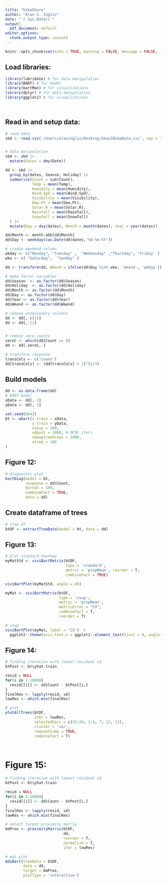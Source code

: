 ```yaml
---
title: "bikeShare"
author: "Alan n. Inglis"
date: "`r Sys.Date()`"
output:
  pdf_document: default
editor_options: 
  chunk_output_type: console
---
```



```r
knitr::opts_chunk$set(echo = TRUE, warning = FALSE, message = FALSE,  fig.width = 6, fig.height = 5, fig.align = "center", fig.path = "bikeShareFigs/", fig.show='hold')
```

## Load libraries:

```r
library(lubridate) # for data manipulation
library(BART) # for model
library(bartMan) # for visualizations
library(dplyr) # for data manipulation
library(ggplot2) # for visualizations

   
```

## Read in and setup data:

```r

# read data
sbd <- read.csv('/Users/alaninglis/Desktop/SeoulBikeData.csv', sep = ',', check.names = F)


# data manipulation
sbd <- sbd |>
  mutate(dates = dmy(Date))

dd <- sbd |>
  group_by(dates, Season, Holiday) |>
  summarise(Count = sum(Count),
            Temp = mean(Temp),
            Humidity = mean(Humidity),
            Wind.Spd = mean(Wind.Spd),
            Visibility = mean(Visibility),
            Dew.Pt = mean(Dew.Pt),
            Solar.R = mean(Solar.R),
            Rainfall = mean(Rainfall),
            Snowfall = mean(Snowfall)
  ) |>
  mutate(Day = day(dates), Month = month(dates), Year = year(dates))

dd$Month <- month.abb[dd$Month]
dd$Day <- weekdays(as.Date(dd$dates,'%d-%m-%Y'))

# create weekend column
wkday <- c("Monday", "Tuesday" ,  "Wednesday" ,"Thursday", 'Friday' )
wke <- c( "Saturday",  "Sunday" )

dd <- transform(dd, Wkend = ifelse(dd$Day %in% wke, 'wkend', 'wkday'))

# make factor variables
dd$Season  <- as.factor(dd$Season)
dd$Holiday  <- as.factor(dd$Holiday)
dd$Month <- as.factor(dd$Month)
dd$Day <- as.factor(dd$Day)
dd$Year <- as.factor(dd$Year)
dd$Wkend <- as.factor(dd$Wkend)

# remove unnessesery columns
dd <- dd[,-c(1)]
dd <- dd[,-12]


# remove zero counts
zeroC <- which(dd$Count == 0)
dd <- dd[-zeroC, ]

# transform response
transCols <- c('Count')
dd[transCols] <- (dd[transCols] + 1)^(1/3)

```

## Build models

```r
dd <- as.data.frame(dd)
# BART model
xData <- dd[,-3]
yData <- dd[, 3]

set.seed(8642)
bt <- wbart(x.train = xData,
            y.train = yData,
            nskip = 100,
            ndpost = 1000, # MCMC iters
            nkeeptreedraws = 1000,
            ntree = 100
)

```

## Figure 12:
```r

# diagnostic plot
bartDiag(model = bt, 
         response = dd$Count,
         burnIn = 100, 
         combineFact = TRUE, 
         data = dd)
```


## Create dataframe of trees

```r
# tree df
btDF <- extractTreeData(model = bt, data = dd)
```


## Figure 13:
```r

# plot standard heatmap
myMatStd <- viviBartMatrix(btDF,
                           type = 'standard',
                           metric = 'propMean', reorder = T,
                           combineFact = TRUE)

viviBartPlot(myMatStd, angle = 45)

myMat <- viviBartMatrix(btDF,
                        type = 'vsup',
                        metric = 'propMean',
                        metricError = "CV",
                        combineFact = T,
                        reorder = T)

# vsup
viviBartPlot(myMat, label = 'CV')  +
  ggplot2::theme(axis.text.x = ggplot2::element_text(hjust = 0, angle = 45))

```

## Figure 14:
```r
# finding iteration with lowest residual sd
btPost <- bt$yhat.train

resid = NULL
for(i in 1:1000){
  resid[[i]] <- dd$Count - btPost[i,]
}
finalRes <- lapply(resid, sd)
lowRes <- which.min(finalRes) 

# plot
plotAllTrees(btDF,
             iter = lowRes,
             selectedVars = c(15:26, 1:4, 7, 12, 13),
             cluster = 'var',
             removeStump = TRUE,
             combineFact = T)




```

# Figure 15:
```r

# finding iteration with lowest residual sd
btPost <- bt$yhat.train

resid = NULL
for(i in 1:1000){
  resid[[i]] <- dd$Count - btPost[i,]
}
finalRes <- lapply(resid, sd)
lowRes <- which.min(finalRes) 

# select target proximity matrix
bmProx <- proximityMatrix(btDF, 
                          dd, 
                          reorder = T, 
                          normalize = T, 
                          iter = lowRes)

# mds plot
mdsBart(treeData = btDF, 
        data = dd, 
        target = bmProx, 
        plotType = 'interactive')

```
